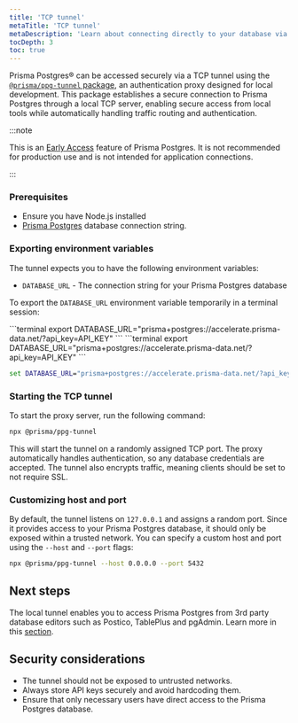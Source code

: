 ```yaml
---
title: 'TCP tunnel'
metaTitle: 'TCP tunnel'
metaDescription: 'Learn about connecting directly to your database via TCP tunnel'
tocDepth: 3
toc: true
---
```


Prisma Postgres® can be accessed securely via a TCP tunnel using the [`@prisma/ppg-tunnel` package](https://www.npmjs.com/package/@prisma/ppg-tunnel), an authentication proxy designed for local development. This package establishes a secure connection to Prisma Postgres through a local TCP server, enabling secure access from local tools while automatically handling traffic routing and authentication.

:::note

This is an [Early Access](/platform/maturity-levels#early-access) feature of Prisma Postgres. It is not recommended for production use and is not intended for application connections.

:::

### Prerequisites

- Ensure you have Node.js installed
- [Prisma Postgres](/prisma-postgres) database connection string.

### Exporting environment variables

The tunnel expects you to have the following environment variables:

- `DATABASE_URL` - The connection string for your Prisma Postgres database

To export the `DATABASE_URL` environment variable temporarily in a terminal session:

<TabbedContent code>

<TabItem value="MacOS">
```terminal
export DATABASE_URL="prisma+postgres://accelerate.prisma-data.net/?api_key=API_KEY"
```
</TabItem>

<TabItem value="Linux">
```terminal
export DATABASE_URL="prisma+postgres://accelerate.prisma-data.net/?api_key=API_KEY"
```
</TabItem>

<TabItem value="Windows">

```cmd
set DATABASE_URL="prisma+postgres://accelerate.prisma-data.net/?api_key=API_KEY"
```
</TabItem>

</TabbedContent>

### Starting the TCP tunnel

To start the proxy server, run the following command:

```sh
npx @prisma/ppg-tunnel
```

This will start the tunnel on a randomly assigned TCP port. The proxy automatically handles authentication, so any database credentials are accepted. The tunnel also encrypts traffic, meaning clients should be set to not require SSL.

### Customizing host and port

By default, the tunnel listens on `127.0.0.1` and assigns a random port. Since it provides access to your Prisma Postgres database, it should only be exposed within a trusted network. You can specify a custom host and port using the `--host` and `--port` flags:

```sh
npx @prisma/ppg-tunnel --host 0.0.0.0 --port 5432
```

## Next steps

The local tunnel enables you to access Prisma Postgres from 3rd party database editors such as Postico, TablePlus and pgAdmin. Learn more in this [section](/database-editors#tableplus).

## Security considerations

- The tunnel should not be exposed to untrusted networks.
- Always store API keys securely and avoid hardcoding them.
- Ensure that only necessary users have direct access to the Prisma Postgres database.


